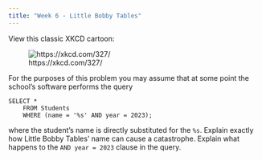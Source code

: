 ```yaml
---
title: "Week 6 - Little Bobby Tables"
---
```


View this classic XKCD cartoon: 

![https://xkcd.com/327/](https://xkcd.com/327/)

For the purposes of this problem you may assume that at some point the school's software performs the query

```         
SELECT *
    FROM Students
    WHERE (name = '%s' AND year = 2023);
```

where the student's name is directly substituted for the `%s`. Explain exactly how Little Bobby Tables' name can cause a catastrophe. Explain what happens to the `AND year = 2023` clause in the query.
